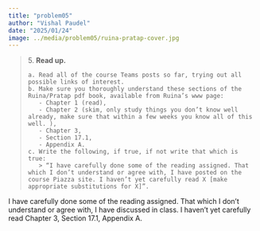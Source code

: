```yaml
---
title: "problem05"
author: "Vishal Paudel"
date: "2025/01/24"
image: ../media/problem05/ruina-pratap-cover.jpg
---
```


> 5\. **Read up.**  
> 
>     a. Read all of the course Teams posts so far, trying out all possible links of interest.  
>     b. Make sure you thoroughly understand these sections of the Ruina/Pratap pdf book, available from Ruina’s www page:  
>        - Chapter 1 (read),
>        - Chapter 2 (skim, only study things you don’t know well already, make sure that within a few weeks you know all of this well. ),
>        - Chapter 3,
>        - Section 17.1,
>        - Appendix A.
>     c. Write the following, if true, if not write that which is true:
>        > “I have carefully done some of the reading assigned. That which I don’t understand or agree with, I have posted on the course Piazza site. I haven’t yet carefully read X [make appropriate substitutions for X]”.


I have carefully done some of the reading assigned. That which I don’t understand or agree with, I have discussed in class. I haven’t yet carefully read Chapter 3, Section 17.1, Appendix A.

